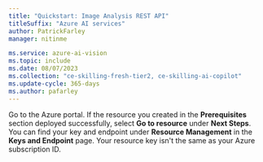 ```yaml
---
title: "Quickstart: Image Analysis REST API"
titleSuffix: "Azure AI services"
author: PatrickFarley
manager: nitinme

ms.service: azure-ai-vision
ms.topic: include
ms.date: 08/07/2023
ms.collection: "ce-skilling-fresh-tier2, ce-skilling-ai-copilot"
ms.update-cycle: 365-days
ms.author: pafarley
---
```


Go to the Azure portal. If the resource you created in the **Prerequisites** section deployed successfully, select **Go to resource** under **Next Steps**. You can find your key and endpoint under **Resource Management** in the **Keys and Endpoint** page. Your resource key isn't the same as your Azure subscription ID.
